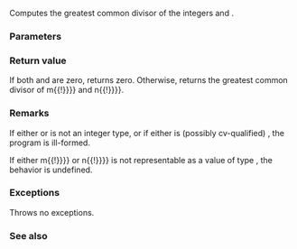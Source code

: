 {{cpp/experimental/title|gcd}}
{{cpp/experimental/lib_extensions_2/navbar}}
{{fmbox|class=noprint|style=font-size: 0.8em|text='''Merged into ISO C++''' The functionality described on this page was merged into the mainline ISO C++ standard as of 6/2016, see  {{ltt|cpp/numeric/gcd|std::gcd}} {{mark since c++17}}}}
{{dcl begin}}
{{dcl header|experimental/numeric}}
{{dcl|since=libfund_ts_2|
template&lt; class M, class N&gt;
constexpr std::common_type_t&lt;M, N&gt; gcd( M m, N n );
}}
{{dcl end}}

Computes the greatest common divisor of the integers {{c|m}} and {{c|n}}.

===Parameters===
{{par begin}}
{{par|m, n|integer values}}
{{par end}}

===Return value===
If both {{c|m}} and {{c|n}} are zero, returns zero. Otherwise, returns the greatest common divisor of {{c|{{!}}m{{!}}}} and {{c|{{!}}n{{!}}}}.

===Remarks===
If either {{tt|M}} or {{tt|N}} is not an integer type, or if either is (possibly cv-qualified) {{c|bool}}, the program is ill-formed.

If either {{c|{{!}}m{{!}}}} or {{c|{{!}}n{{!}}}} is not representable as a value of type {{c|std::common_type_t&lt;M, N&gt;}}, the behavior is undefined.

===Exceptions===
Throws no exceptions.

===See also===
{{dsc begin}}
{{dsc inc|cpp/experimental/dsc lcm}}
{{dsc end}}